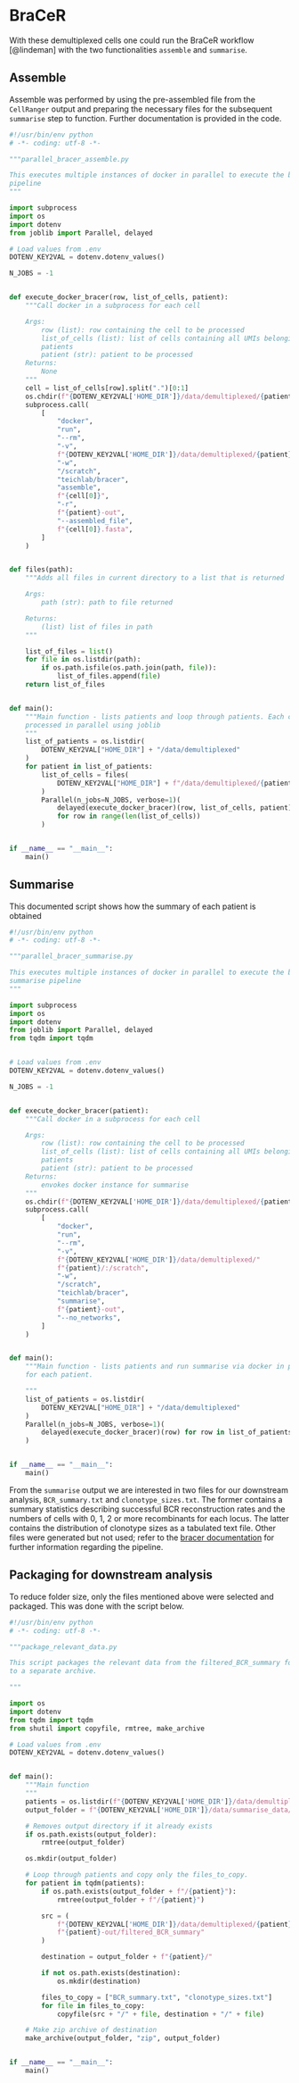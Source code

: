# BraCeR

With these demultiplexed cells one could run the BraCeR workflow [@lindeman]
with the two functionalities `assemble` and `summarise`.

## Assemble

Assemble was performed by using the pre-assembled file from the `CellRanger`
output and preparing the necessary files for the subsequent `summarise` step to
function. Further documentation is provided in the code.

```python
#!/usr/bin/env python
# -*- coding: utf-8 -*-

"""parallel_bracer_assemble.py

This executes multiple instances of docker in parallel to execute the bracer
pipeline
"""

import subprocess
import os
import dotenv
from joblib import Parallel, delayed

# Load values from .env
DOTENV_KEY2VAL = dotenv.dotenv_values()

N_JOBS = -1


def execute_docker_bracer(row, list_of_cells, patient):
    """Call docker in a subprocess for each cell

    Args:
        row (list): row containing the cell to be processed
        list_of_cells (list): list of cells containing all UMIs belonging to
        patients
        patient (str): patient to be processed
    Returns:
        None
    """
    cell = list_of_cells[row].split(".")[0:1]
    os.chdir(f"{DOTENV_KEY2VAL['HOME_DIR']}/data/demultiplexed/{patient}")
    subprocess.call(
        [
            "docker",
            "run",
            "--rm",
            "-v",
            f"{DOTENV_KEY2VAL['HOME_DIR']}/data/demultiplexed/{patient}:/scratch",
            "-w",
            "/scratch",
            "teichlab/bracer",
            "assemble",
            f"{cell[0]}",
            "-r",
            f"{patient}-out",
            "--assembled_file",
            f"{cell[0]}.fasta",
        ]
    )


def files(path):
    """Adds all files in current directory to a list that is returned

    Args:
        path (str): path to file returned

    Returns:
        (list) list of files in path
    """

    list_of_files = list()
    for file in os.listdir(path):
        if os.path.isfile(os.path.join(path, file)):
            list_of_files.append(file)
    return list_of_files


def main():
    """Main function - lists patients and loop through patients. Each cell is
    processed in parallel using joblib
    """
    list_of_patients = os.listdir(
        DOTENV_KEY2VAL["HOME_DIR"] + "/data/demultiplexed"
    )
    for patient in list_of_patients:
        list_of_cells = files(
            DOTENV_KEY2VAL["HOME_DIR"] + f"/data/demultiplexed/{patient}"
        )
        Parallel(n_jobs=N_JOBS, verbose=1)(
            delayed(execute_docker_bracer)(row, list_of_cells, patient)
            for row in range(len(list_of_cells))
        )


if __name__ == "__main__":
    main()
```

## Summarise
This documented script shows how the summary of each patient is obtained

```python
#!/usr/bin/env python
# -*- coding: utf-8 -*-

"""parallel_bracer_summarise.py

This executes multiple instances of docker in parallel to execute the bracer
summarise pipeline
"""

import subprocess
import os
import dotenv
from joblib import Parallel, delayed
from tqdm import tqdm


# Load values from .env
DOTENV_KEY2VAL = dotenv.dotenv_values()

N_JOBS = -1


def execute_docker_bracer(patient):
    """Call docker in a subprocess for each cell

    Args:
        row (list): row containing the cell to be processed
        list_of_cells (list): list of cells containing all UMIs belonging to
        patients
        patient (str): patient to be processed
    Returns:
        envokes docker instance for summarise
    """
    os.chdir(f"{DOTENV_KEY2VAL['HOME_DIR']}/data/demultiplexed/{patient}/")
    subprocess.call(
        [
            "docker",
            "run",
            "--rm",
            "-v",
            f"{DOTENV_KEY2VAL['HOME_DIR']}/data/demultiplexed/"
            f"{patient}/:/scratch",
            "-w",
            "/scratch",
            "teichlab/bracer",
            "summarise",
            f"{patient}-out",
            "--no_networks",
        ]
    )


def main():
    """Main function - lists patients and run summarise via docker in parallel
    for each patient.

    """
    list_of_patients = os.listdir(
        DOTENV_KEY2VAL["HOME_DIR"] + "/data/demultiplexed"
    )
    Parallel(n_jobs=N_JOBS, verbose=1)(
        delayed(execute_docker_bracer)(row) for row in list_of_patients
    )


if __name__ == "__main__":
    main()
```

From the `summarise` output we are interested in two files for our downstream
analysis, `BCR_summary.txt` and `clonotype_sizes.txt`. The former contains a
summary statistics describing successful BCR reconstruction rates and the
numbers of cells with 0, 1, 2 or more recombinants for each locus. The
latter contains the distribution of clonotype sizes as a tabulated text file.
Other files were generated but not used; refer to the [bracer
documentation](https://github.com/Teichlab/bracer) for further information
regarding the pipeline.

## Packaging for downstream analysis

To reduce folder size, only the files mentioned above were selected and packaged.
This was done with the script below.

```python
#!/usr/bin/env python
# -*- coding: utf-8 -*-

"""package_relevant_data.py

This script packages the relevant data from the filtered_BCR_summary folder
to a separate archive.

"""

import os
import dotenv
from tqdm import tqdm
from shutil import copyfile, rmtree, make_archive

# Load values from .env
DOTENV_KEY2VAL = dotenv.dotenv_values()


def main():
    """Main function
    """
    patients = os.listdir(f"{DOTENV_KEY2VAL['HOME_DIR']}/data/demultiplexed/")
    output_folder = f"{DOTENV_KEY2VAL['HOME_DIR']}/data/summarise_data/"

    # Removes output directory if it already exists
    if os.path.exists(output_folder):
        rmtree(output_folder)

    os.mkdir(output_folder)

    # Loop through patients and copy only the files_to_copy.
    for patient in tqdm(patients):
        if os.path.exists(output_folder + f"/{patient}"):
            rmtree(output_folder + f"/{patient}")

        src = (
            f"{DOTENV_KEY2VAL['HOME_DIR']}/data/demultiplexed/{patient}/"
            f"{patient}-out/filtered_BCR_summary"
        )

        destination = output_folder + f"{patient}/"

        if not os.path.exists(destination):
            os.mkdir(destination)

        files_to_copy = ["BCR_summary.txt", "clonotype_sizes.txt"]
        for file in files_to_copy:
            copyfile(src + "/" + file, destination + "/" + file)

    # Make zip archive of destination
    make_archive(output_folder, "zip", output_folder)


if __name__ == "__main__":
    main()
````
